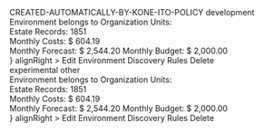 
<Meta title="Pages/appDetails" />

<Canvas>
  <Story name="default">
    <Box spacing={"spacing04"} style={{ maxWidth: "1440px" }}>
      <Box
        boxStyle="lightGrey"
        spacing="spacing02"
      >
        <Row>
          <Col sm={5} md={4} lg={6}>
            <Flex>
              <Hidden xs>
                <Tooltip
                  status="danger"
                  caption="13% more than AUG, 2020"
                  position="left"
                >
                  <PieChart
                    progress={13}
                    size={52}
                    strokeWidth={8}
                    color="danger"
                  >
                    <SVGIcon name="forecastUp" color="danger" />
                  </PieChart>
                </Tooltip>
              </Hidden>
              <div>
                <Text
                  nowrap
                  size="lg"
                  weight="medium"
                  tag="div"
                  width="12rem"
                  mb={theme.spacing.spacing01}
                  ml={theme.spacing.spacing04}
                >
                  CREATED-AUTOMATICALLY-BY-KONE-ITO-POLICY
                </Text>
                <Flex>
                  <Text size="sm" tag="span" ml={theme.spacing.spacing04}>
                    development
                  </Text>
                </Flex>
              </div>
              <div
                style={{
                  paddingLeft: theme.spacing.spacing04,
                  borderLeft: theme.borders.grey,
                }}
              >
                <Text size="sm" tag="div" mb={theme.spacing.spacing02}>
                  Environment belongs to Organization Units:
                </Text>
                <div>
                  <Tag color="#d35400" text="AUTO_2019_4_16_11_13_6_8731999" />
                  <Tag color="#95a5a6" text="AUTO345" />
                  <Tag icon="edit" />
                </div>
              </div>
            </Flex>
          </Col>
          <Col sm={3} md={4} lg={6}>
            <Flex justifyContent="flex-end">
              <Hidden xs sm>
                <div
                  style={{
                    width: "9rem",
                    paddingLeft: theme.spacing.spacing04,
                    borderLeft: theme.borders.grey,
                  }}
                >
                  <Text size="sm" tag="div" mb={theme.spacing.spacing01}>
                    Estate Records:
                  </Text>
                  <Text size="lg" tag="div">
                    1851
                  </Text>
                </div>
              </Hidden>
              <div
                style={{
                  width: "9rem",
                  paddingLeft: theme.spacing.spacing04,
                  borderLeft: theme.borders.grey,
                }}
              >
                <Text size="sm" tag="div" mb={theme.spacing.spacing01}>
                  Monthly Costs:
                </Text>
                <Text size="lg" weight="medium" tag="div">
                  $ 604.19
                </Text>
              </div>
              <Hidden xs sm>
                <div
                  style={{
                    width: "14rem",
                    paddingLeft: theme.spacing.spacing04,
                    borderLeft: theme.borders.grey,
                    marginRight: "1rem",
                  }}
                >
                  <Flex py={theme.spacing.spacing01}>
                    <Text size="sm" tag="div" width="7rem">
                      Monthly Forecast:
                    </Text>
                    <Text
                      size="sm"
                      tag="div"
                      ml={theme.spacing.spacing02}
                      weight="medium"
                    >
                      $ 2,544.20
                    </Text>
                  </Flex>
                  <Flex py={theme.spacing.spacing01}>
                    <Text size="sm" tag="div" width="7rem">
                      Monthly Budget:
                    </Text>
                    <Text
                      size="sm"
                      tag="div"
                      ml={theme.spacing.spacing02}
                      weight="medium"
                    >
                      $ 2,000.00
                    </Text>
                  </Flex>
                </div>
              </Hidden>
              <Popover
                trigger={<Button severity="low" icon="menu" size="md" />}
                alignRight
              >
                <Navigation.Container popoverMenu>
                  <Navigation.Item
                    as="a"
                    href="http://google.com"
                    target="_blank"
                  >
                    <SVGIcon name="edit"/><Text tag="span">Edit Environment</Text>
                  </Navigation.Item>
                  <Navigation.Item
                    as="a"
                    href="http://google.com"
                    target="_blank"
                  >
                    <SVGIcon name="target"/><Text tag="span">Discovery Rules</Text>
                  </Navigation.Item>
                  <Navigation.Item
                    as="a"
                    href="http://google.com"
                    target="_blank"
                  >
                    <SVGIcon name="trash" /><Text tag="span">Delete</Text>
                  </Navigation.Item>
                </Navigation.Container>
              </Popover>
            </Flex>
          </Col>
        </Row>
      </Box>
      <Box
        boxStyle="lightGrey"
        spacing="spacing02"
      >
        <Row>
          <Col sm={5} md={4} lg={6}>
            <Flex>
              <Hidden xs>
                <Tooltip
                  status="danger"
                  caption="13% more than AUG, 2020"
                  position="left"
                >
                  <PieChart
                    progress={13}
                    size={52}
                    strokeWidth={8}
                    color="danger"
                  >
                    <SVGIcon name="forecastUp" color="danger" />
                  </PieChart>
                </Tooltip>
              </Hidden>
              <div>
                <Text
                  nowrap
                  size="lg"
                  weight="medium"
                  tag="div"
                  width="12rem"
                  mb={theme.spacing.spacing01}
                  ml={theme.spacing.spacing04}
                >
                  experimental
                </Text>
                <Flex>
                  <Text size="sm" tag="span" ml={theme.spacing.spacing04}>
                    other
                  </Text>
                </Flex>
              </div>
              <div
                style={{
                  paddingLeft: theme.spacing.spacing04,
                  borderLeft: theme.borders.grey,
                }}
              >
                <Text size="sm" tag="div" mb={theme.spacing.spacing02}>
                  Environment belongs to Organization Units:
                </Text>
                <div>
                  <Tag color="#d35400" text="AUTO_2019_4_16_11_13_6_8731999" />
                  <Tag color="#95a5a6" text="AUTO345" />
                  <Tag icon="edit" />
                </div>
              </div>
            </Flex>
          </Col>
          <Col sm={3} md={4} lg={6}>
            <Flex justifyContent="flex-end">
              <Hidden xs sm>
                <div
                  style={{
                    width: "9rem",
                    paddingLeft: theme.spacing.spacing04,
                    borderLeft: theme.borders.grey,
                  }}
                >
                  <Text size="sm" tag="div" mb={theme.spacing.spacing01}>
                    Estate Records:
                  </Text>
                  <Text size="lg" tag="div">
                    1851
                  </Text>
                </div>
              </Hidden>
              <div
                style={{
                  width: "9rem",
                  paddingLeft: theme.spacing.spacing04,
                  borderLeft: theme.borders.grey,
                }}
              >
                <Text size="sm" tag="div" mb={theme.spacing.spacing01}>
                  Monthly Costs:
                </Text>
                <Text size="lg" weight="medium" tag="div">
                  $ 604.19
                </Text>
              </div>
              <Hidden xs sm>
                <div
                  style={{
                    width: "14rem",
                    paddingLeft: theme.spacing.spacing04,
                    borderLeft: theme.borders.grey,
                    marginRight: "1rem",
                  }}
                >
                  <Flex py={theme.spacing.spacing01}>
                    <Text size="sm" tag="div" width="7rem">
                      Monthly Forecast:
                    </Text>
                    <Text
                      size="sm"
                      tag="div"
                      ml={theme.spacing.spacing02}
                      weight="medium"
                    >
                      $ 2,544.20
                    </Text>
                  </Flex>
                  <Flex py={theme.spacing.spacing01}>
                    <Text size="sm" tag="div" width="7rem">
                      Monthly Budget:
                    </Text>
                    <Text
                      size="sm"
                      tag="div"
                      ml={theme.spacing.spacing02}
                      weight="medium"
                    >
                      $ 2,000.00
                    </Text>
                  </Flex>
                </div>
              </Hidden>
              <Popover
                trigger={<Button severity="low" icon="menu" size="md" />}
                alignRight
              >
                <Navigation.Container popoverMenu>
                  <Navigation.Item
                    as="a"
                    href="http://google.com"
                    target="_blank"
                  >
                    <SVGIcon name="edit"/><Text tag="span">Edit Environment</Text>
                  </Navigation.Item>
                  <Navigation.Item
                    as="a"
                    href="http://google.com"
                    target="_blank"
                  >
                    <SVGIcon name="target"/><Text tag="span">Discovery Rules</Text>
                  </Navigation.Item>
                  <Navigation.Item
                    as="a"
                    href="http://google.com"
                    target="_blank"
                  >
                    <SVGIcon name="trash" /><Text tag="span">Delete</Text>
                  </Navigation.Item>
                </Navigation.Container>
              </Popover>
            </Flex>
          </Col>
        </Row>
      </Box>
    </Box>
  </Story>
</Canvas>
